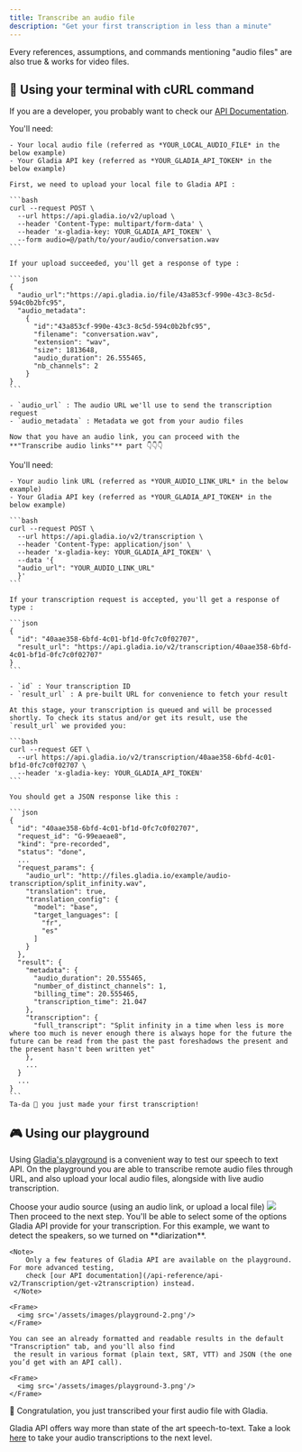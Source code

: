 ```yaml
---
title: Transcribe an audio file
description: "Get your first transcription in less than a minute"
---
```


<Tip> Every references, assumptions, and commands mentioning "audio files" are also true & works for video files. </Tip>

## 🤖 Using your terminal with cURL command

If you are a developer, you probably want to check our [API Documentation](/api-reference/).  

<AccordionGroup>
  <Accordion icon="file-audio" title="Transcribe local audio files">
    You'll need:

    - Your local audio file (referred as *YOUR_LOCAL_AUDIO_FILE* in the below example)
    - Your Gladia API key (referred as *YOUR_GLADIA_API_TOKEN* in the below example)

    First, we need to upload your local file to Gladia API : 

    ```bash
    curl --request POST \
      --url https://api.gladia.io/v2/upload \
      --header 'Content-Type: multipart/form-data' \
      --header 'x-gladia-key: YOUR_GLADIA_API_TOKEN' \
      --form audio=@/path/to/your/audio/conversation.wav
    ```

    If your upload succeeded, you'll get a response of type :

    ```json
    {
      "audio_url":"https://api.gladia.io/file/43a853cf-990e-43c3-8c5d-594c0b2bfc95",
      "audio_metadata":
        {
          "id":"43a853cf-990e-43c3-8c5d-594c0b2bfc95",
          "filename": "conversation.wav",
          "extension": "wav",
          "size": 1813648,
          "audio_duration": 26.555465,
          "nb_channels": 2
        }
    }
    ```

    - `audio_url` : The audio URL we'll use to send the transcription request
    - `audio_metadata` : Metadata we got from your audio files

    Now that you have an audio link, you can proceed with the **"Transcribe audio links"** part 👇👇👇
  </Accordion>

  <Accordion icon="globe" title="Transcribe audio links">
    You'll need:

    - Your audio link URL (referred as *YOUR_AUDIO_LINK_URL* in the below example)
    - Your Gladia API key (referred as *YOUR_GLADIA_API_TOKEN* in the below example)

    ```bash
    curl --request POST \
      --url https://api.gladia.io/v2/transcription \
      --header 'Content-Type: application/json' \
      --header 'x-gladia-key: YOUR_GLADIA_API_TOKEN' \
      --data '{
      "audio_url": "YOUR_AUDIO_LINK_URL"
      }'
    ```

    If your transcription request is accepted, you'll get a response of type :

    ```json
    {
      "id": "40aae358-6bfd-4c01-bf1d-0fc7c0f02707",
      "result_url": "https://api.gladia.io/v2/transcription/40aae358-6bfd-4c01-bf1d-0fc7c0f02707"
    }
    ```

    - `id` : Your transcription ID
    - `result_url` : A pre-built URL for convenience to fetch your result

    At this stage, your transcription is queued and will be processed  shortly. To check its status and/or get its result, use the 
    `result_url` we provided you:

    ```bash
    curl --request GET \
      --url https://api.gladia.io/v2/transcription/40aae358-6bfd-4c01-bf1d-0fc7c0f02707 \
      --header 'x-gladia-key: YOUR_GLADIA_API_TOKEN'
    ```

    You should get a JSON response like this :

    ```json
    {
      "id": "40aae358-6bfd-4c01-bf1d-0fc7c0f02707",
      "request_id": "G-99eaeae8",
      "kind": "pre-recorded",
      "status": "done",
      ...
      "request_params": {
        "audio_url": "http://files.gladia.io/example/audio-transcription/split_infinity.wav",
        "translation": true,
        "translation_config": {
          "model": "base",
          "target_languages": [
            "fr",
            "es"
          ]
        }
      },
      "result": {
        "metadata": {
          "audio_duration": 20.555465,
          "number_of_distinct_channels": 1,
          "billing_time": 20.555465,
          "transcription_time": 21.047
        },
        "transcription": {
          "full_transcript": "Split infinity in a time when less is more where too much is never enough there is always hope for the future the future can be read from the past the past foreshadows the present and the present hasn't been written yet"
        },
        ...
      }
      ...
    }
    ```
    Ta-da 🎉 you just made your first transcription!
  </Accordion>
</AccordionGroup>

## 🎮 Using our playground

Using [Gladia's playground](https://app.gladia.io/playground/1) is a convenient way to test our speech to text API. On the playground
you are able to transcribe remote audio files through URL, and also upload your local audio files, alongside with live 
audio transcription.

<Steps>
  <Step title="Select your audio source">
    Choose your audio source (using an audio link, or upload a local file)
    <Frame>
      <img src='/assets/images/playground-1.png'/>
    </Frame>
    Then proceed to the next step.
  </Step>
  <Step title="Select features">
    You'll be able to select <Tooltip tip="If you want to see a complete list of the features Gladia's API provide check the Features section">some of 
    the options</Tooltip> Gladia API provide for your transcription.
    For this example, we want to detect the speakers, so we turned on **diarization**.

    <Note>
        Only a few features of Gladia API are available on the playground. For more advanced testing,
        check [our API documentation](/api-reference/api-v2/Transcription/get-v2transcription) instead. 
     </Note>

    <Frame>
      <img src='/assets/images/playground-2.png'/>
    </Frame>
  </Step>
  <Step title="Transcribe">

    You can see an already formatted and readable results in the default "Transcription" tab, and you'll also find
     the result in various format (plain text, SRT, VTT) and JSON (the one you’d get with an API call).

    <Frame>
      <img src='/assets/images/playground-3.png'/>
    </Frame>
  </Step>
</Steps>

🥳 Congratulation, you just transcribed your first audio file with Gladia.

Gladia API offers way more than state of the art speech-to-text. Take a look [here](/chapters/get-started/pages/next-steps/) to take your audio 
transcriptions to the next level.